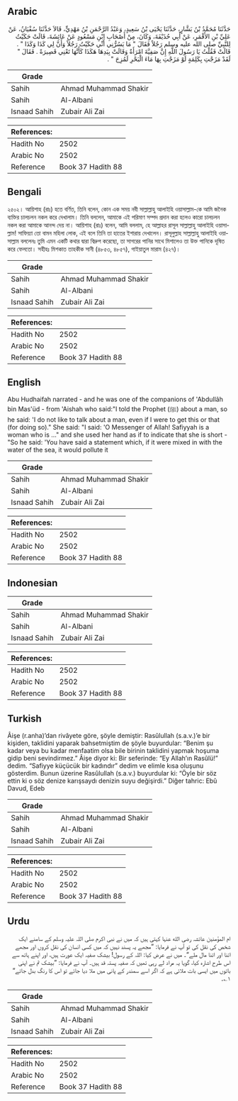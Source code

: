 ## Arabic


<div dir="rtl" lang="ar" style={{fontSize:'larger',backgroundColor:'#f8f9fa',padding:20}}>
حَدَّثَنَا مُحَمَّدُ بْنُ بَشَّارٍ، حَدَّثَنَا يَحْيَى بْنُ سَعِيدٍ، وَعَبْدُ الرَّحْمَنِ بْنُ مَهْدِيٍّ، قَالاَ حَدَّثَنَا سُفْيَانُ، عَنْ عَلِيِّ بْنِ الأَقْمَرِ، عَنْ أَبِي حُذَيْفَةَ، وَكَانَ، مِنْ أَصْحَابِ ابْنِ مَسْعُودٍ عَنْ عَائِشَةَ، قَالَتْ حَكَيْتُ لِلنَّبِيِّ صلى الله عليه وسلم رَجُلاً فَقَالَ ‏"‏ مَا يَسُرُّنِي أَنِّي حَكَيْتُ رَجُلاً وَأَنَّ لِي كَذَا وَكَذَا ‏"‏ ‏.‏ قَالَتْ فَقُلْتُ يَا رَسُولَ اللَّهِ إِنَّ صَفِيَّةَ امْرَأَةٌ وَقَالَتْ بِيَدِهَا هَكَذَا كَأَنَّهَا تَعْنِي قَصِيرَةً ‏.‏ فَقَالَ ‏"‏ لَقَدْ مَزَجْتِ بِكَلِمَةٍ لَوْ مَزَجْتِ بِهَا مَاءَ الْبَحْرِ لَمُزِجَ ‏"‏ ‏.‏
</div>
<div style={{backgroundColor:'#f8f9fa',padding:20, marginBottom: 10}}><table> <thead> <tr> <th>Grade</th> <th></th> </tr> </thead> <tbody> <tr><td>Sahih</td><td>Ahmad Muhammad Shakir</td></tr><tr><td>Sahih</td><td>Al-Albani</td></tr><tr><td>Isnaad Sahih</td><td>Zubair Ali Zai</td></tr></tbody></table><table> <thead> <tr> <th>References:</th> <th></th> </tr> </thead> <tbody><tr><td>Hadith No</td><td>2502</td></tr><tr><td>Arabic No</td><td>2502</td></tr><tr><td>Reference</td><td>Book 37 Hadith 88</td></tr></tbody></table></div>

## Bengali


<div dir="ltr" lang="bn" style={{fontSize:'larger',backgroundColor:'#f8f9fa',padding:20}}>
২৫০২। আয়িশাহ (রাঃ) হতে বর্ণিত, তিনি বলেন, কোন এক সময় নবী সাল্লাল্লাহু আলাইহি ওয়াসাল্লাম-কে আমি জনৈক ব্যক্তির চালচলন নকল করে দেখালাম। তিনি বললেন, আমাকে এই পরিমাণ সম্পদ প্রদান করা হলেও কারো চালচলন নকল করা আমাকে আনন্দ দেয় না। আয়িশাহ (রাঃ) বলেন, আমি বললাম, হে আল্লাহর রাসূল সাল্লাল্লাহু আলাইহি ওয়াসাল্লাম! সাফিয়্যা তো বামন মহিলা লোক, এই বলে তিনি তা হাতের ইশারায় দেখালেন। রাসূলুল্লাহ সাল্লাল্লাহু আলাইহি ওয়াসাল্লাম বললেনঃ তুমি এমন একটি কথার দ্বারা বিদ্রুপ করেছো, তা সাগরের পানির সাথে মিশালেও তা উক্ত পানিকে দূষিত করে ফেলতো। সহীহঃ মিশকাত তাহকীক সানী (৪৮৫৩, ৪৮৫৭), গাইয়াতুল মারাম (৪২৭)।
</div>
<div style={{backgroundColor:'#f8f9fa',padding:20, marginBottom: 10}}><table> <thead> <tr> <th>Grade</th> <th></th> </tr> </thead> <tbody> <tr><td>Sahih</td><td>Ahmad Muhammad Shakir</td></tr><tr><td>Sahih</td><td>Al-Albani</td></tr><tr><td>Isnaad Sahih</td><td>Zubair Ali Zai</td></tr></tbody></table><table> <thead> <tr> <th>References:</th> <th></th> </tr> </thead> <tbody><tr><td>Hadith No</td><td>2502</td></tr><tr><td>Arabic No</td><td>2502</td></tr><tr><td>Reference</td><td>Book 37 Hadith 88</td></tr></tbody></table></div>

## English


<div dir="ltr" lang="en" style={{fontSize:'larger',backgroundColor:'#f8f9fa',padding:20}}>
Abu Hudhaifah narrated - and he was one of the companions of 'Abdullãh bin Mas'üd - from 'Aishah who said:"I told the Prophet (ﷺ) about a man, so he said: 'I do not like to talk about a man, even if I were to get this or that (for doing so)." She said: "I said: 'O Messenger of Allah! Safiyyah is a woman who is ..." and she used her hand as if to indicate that she is short - "So he said: 'You have said a statement which, if it were mixed in with the water of the sea, it would pollute it
</div>
<div style={{backgroundColor:'#f8f9fa',padding:20, marginBottom: 10}}><table> <thead> <tr> <th>Grade</th> <th></th> </tr> </thead> <tbody> <tr><td>Sahih</td><td>Ahmad Muhammad Shakir</td></tr><tr><td>Sahih</td><td>Al-Albani</td></tr><tr><td>Isnaad Sahih</td><td>Zubair Ali Zai</td></tr></tbody></table><table> <thead> <tr> <th>References:</th> <th></th> </tr> </thead> <tbody><tr><td>Hadith No</td><td>2502</td></tr><tr><td>Arabic No</td><td>2502</td></tr><tr><td>Reference</td><td>Book 37 Hadith 88</td></tr></tbody></table></div>

## Indonesian


<div dir="ltr" lang="id" style={{fontSize:'larger',backgroundColor:'#f8f9fa',padding:20}}>

</div>
<div style={{backgroundColor:'#f8f9fa',padding:20, marginBottom: 10}}><table> <thead> <tr> <th>Grade</th> <th></th> </tr> </thead> <tbody> <tr><td>Sahih</td><td>Ahmad Muhammad Shakir</td></tr><tr><td>Sahih</td><td>Al-Albani</td></tr><tr><td>Isnaad Sahih</td><td>Zubair Ali Zai</td></tr></tbody></table><table> <thead> <tr> <th>References:</th> <th></th> </tr> </thead> <tbody><tr><td>Hadith No</td><td>2502</td></tr><tr><td>Arabic No</td><td>2502</td></tr><tr><td>Reference</td><td>Book 37 Hadith 88</td></tr></tbody></table></div>

## Turkish


<div dir="ltr" lang="tr" style={{fontSize:'larger',backgroundColor:'#f8f9fa',padding:20}}>
Âişe (r.anha)’dan rivâyete göre, şöyle demiştir: Rasûlullah (s.a.v.)’e bir kişiden, taklidini yaparak bahsetmiştim de şöyle buyurdular: “Benim şu kadar veya bu kadar menfaatim olsa bile birinin taklidini yapmak hoşuma gidip beni sevindirmez.” Âişe diyor ki: Bir seferinde: “Ey Allah’ın Rasûlü!” dedim. “Safiyye küçücük bir kadındır” dedim ve elimle kısa oluşunu gösterdim. Bunun üzerine Rasûlullah (s.a.v.) buyurdular ki: “Öyle bir söz ettin ki o söz denize karışsaydı denizin suyu değişirdi.” Diğer tahric: Ebû Davud, Edeb
</div>
<div style={{backgroundColor:'#f8f9fa',padding:20, marginBottom: 10}}><table> <thead> <tr> <th>Grade</th> <th></th> </tr> </thead> <tbody> <tr><td>Sahih</td><td>Ahmad Muhammad Shakir</td></tr><tr><td>Sahih</td><td>Al-Albani</td></tr><tr><td>Isnaad Sahih</td><td>Zubair Ali Zai</td></tr></tbody></table><table> <thead> <tr> <th>References:</th> <th></th> </tr> </thead> <tbody><tr><td>Hadith No</td><td>2502</td></tr><tr><td>Arabic No</td><td>2502</td></tr><tr><td>Reference</td><td>Book 37 Hadith 88</td></tr></tbody></table></div>

## Urdu


<div dir="rtl" lang="ur" style={{fontSize:'larger',backgroundColor:'#f8f9fa',padding:20}}>
ام المؤمنین عائشہ رضی الله عنہا کہتی ہیں کہ میں نے نبی اکرم صلی اللہ علیہ وسلم کے سامنے ایک شخص کی نقل کی تو آپ نے فرمایا: ”مجھے یہ پسند نہیں کہ میں کسی انسان کی نقل کروں اور مجھے اتنا اور اتنا مال ملے“۔ میں نے عرض کیا: اللہ کے رسول! بیشک صفیہ ایک عورت ہیں، اور اپنے ہاتھ سے اس طرح اشارہ کیا، گویا یہ مراد لے رہی تھیں کہ صفیہ پستہ قد ہیں۔ آپ نے فرمایا: ”بیشک تم نے اپنی باتوں میں ایسی بات ملائی ہے کہ اگر اسے سمندر کے پانی میں ملا دیا جائے تو اس کا رنگ بدل جائے“ ۱؎۔
</div>
<div style={{backgroundColor:'#f8f9fa',padding:20, marginBottom: 10}}><table> <thead> <tr> <th>Grade</th> <th></th> </tr> </thead> <tbody> <tr><td>Sahih</td><td>Ahmad Muhammad Shakir</td></tr><tr><td>Sahih</td><td>Al-Albani</td></tr><tr><td>Isnaad Sahih</td><td>Zubair Ali Zai</td></tr></tbody></table><table> <thead> <tr> <th>References:</th> <th></th> </tr> </thead> <tbody><tr><td>Hadith No</td><td>2502</td></tr><tr><td>Arabic No</td><td>2502</td></tr><tr><td>Reference</td><td>Book 37 Hadith 88</td></tr></tbody></table></div>